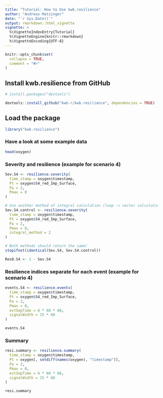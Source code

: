 ```yaml
---
title: "Tutorial: How to Use kwb.resilience"
author: "Andreas Matzinger"
date: "`r Sys.Date()`"
output: rmarkdown::html_vignette
vignette: >
  %\VignetteIndexEntry{Tutorial}
  %\VignetteEngine{knitr::rmarkdown}
  %\VignetteEncoding{UTF-8}
---
```


```r
knitr::opts_chunk$set(
  collapse = TRUE,
  comment = "#>"
)
```

## Install kwb.resilience from GitHub

```r
# install.packages("devtools")

devtools::install_github("kwb-r/kwb.resilience", dependencies = TRUE)
```

## Load the package

```r
library("kwb.resilience")
```

### Have a look at some example data

```r
head(oxygen)
```

### Severity and resilience (example for scenario 4)

```r
Sev.S4 <- resilience.severity(
  time_stamp = oxygen$timestamp, 
  Pt = oxygen$S4_red_Imp_Surface, 
  Pa = 2, 
  Pmax = 0
)

# Use another method of integral calculation (loop -> vector calculation)
Sev.S4.control <- resilience.severity(
  time_stamp = oxygen$timestamp, 
  Pt = oxygen$S4_red_Imp_Surface, 
  Pa = 2, 
  Pmax = 0,
  integral_method = 2
)

# Both methods should return the same!
stopifnot(identical(Sev.S4, Sev.S4.control))

Res0.S4 <- 1 - Sev.S4
```

### Resilience indices separate for each event (example for scenario 4) 

```r
events.S4 <- resilience.events(
  time_stamp = oxygen$timestamp, 
  Pt = oxygen$S4_red_Imp_Surface, 
  Pa = 2, 
  Pmax = 0, 
  evtSepTime = 6 * 60 * 60, 
  signalWidth = 15 * 60
)

events.S4
```

### Summary

```r
resi.summary <- resilience.summary(
  time_stamp = oxygen$timestamp, 
  Pt = oxygen[, setdiff(names(oxygen), "timestamp")], 
  Pa = 2, 
  Pmax = 0, 
  evtSepTime = 6 * 60 * 60, 
  signalWidth = 15 * 60
)

resi.summary
```
